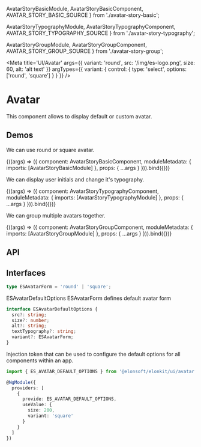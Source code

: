 

  AvatarStoryBasicModule,
  AvatarStoryBasicComponent,
  AVATAR_STORY_BASIC_SOURCE
} from './avatar-story-basic';

  AvatarStoryTypographyModule,
  AvatarStoryTypographyComponent,
  AVATAR_STORY_TYPOGRAPHY_SOURCE
} from './avatar-story-typography';

  AvatarStoryGroupModule,
  AvatarStoryGroupComponent,
  AVATAR_STORY_GROUP_SOURCE
} from './avatar-story-group';

<Meta
  title='UI/Avatar'
  args={{
    variant: 'round',
    src: '/img/es-logo.png',
    size: 60,
    alt: 'alt text'
  }}
  argTypes={{
    variant: {
      control: { type: 'select', options: ['round', 'square'] }
    }
  }}
/>

# Avatar

This component allows to display default or custom avatar.

## Demos

We can use round or square avatar.

<Canvas source={AVATAR_STORY_BASIC_SOURCE}>
  <Story name='Basic'>
    {((args) => ({
      component: AvatarStoryBasicComponent,
      moduleMetadata: {
        imports: [AvatarStoryBasicModule]
      },
      props: {
        ...args
      }
    })).bind({})}
  </Story>
</Canvas>

We can display user initials and change it's typography.

<Canvas source={AVATAR_STORY_TYPOGRAPHY_SOURCE}>
  <Story name='Typography'>
    {((args) => ({
      component: AvatarStoryTypographyComponent,
      moduleMetadata: {
        imports: [AvatarStoryTypographyModule]
      },
      props: {
        ...args
      }
    })).bind({})}
  </Story>
</Canvas>

We can group multiple avatars together.

<Canvas source={AVATAR_STORY_GROUP_SOURCE}>
  <Story name='Group'>
    {((args) => ({
      component: AvatarStoryGroupComponent,
      moduleMetadata: {
        imports: [AvatarStoryGroupModule]
      },
      props: {
        ...args
      }
    })).bind({})}
  </Story>
</Canvas>

## API

<ArgsTable of={ESAvatarComponent} />

## Interfaces

```ts
type ESAvatarForm = 'round' | 'square';
```

ESAvatarDefaultOptions ESAvatarForm defines default avatar form

```ts
interface ESAvatarDefaultOptions {
  src?: string;
  size?: number;
  alt?: string;
  textTypography?: string;
  variant?: ESAvatarForm;
}
```

Injection token that can be used to configure the default options for all components within an app.

```ts
import { ES_AVATAR_DEFAULT_OPTIONS } from '@elonsoft/elonkit/ui/avatar';

@NgModule({
  providers: [
    {
      provide: ES_AVATAR_DEFAULT_OPTIONS,
      useValue: {
        size: 200,
        variant: 'square'
      }
    }
  ]
})
```
